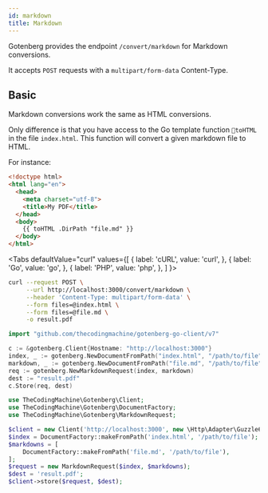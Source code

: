 ```yaml
---
id: markdown
title: Markdown
---
```



Gotenberg provides the endpoint `/convert/markdown` for Markdown conversions.

It accepts `POST` requests with a `multipart/form-data` Content-Type.

## Basic

Markdown conversions work the same as HTML conversions.

Only difference is that you have access to the Go template function `toHTML`
in the file `index.html`. This function will convert a given markdown file to HTML.

For instance:

```html
<!doctype html>
<html lang="en">
  <head>
    <meta charset="utf-8">
    <title>My PDF</title>
  </head>
  <body>
    {{ toHTML .DirPath "file.md" }}
  </body>
</html>
```

<Tabs
defaultValue="curl"
values={[
{ label: 'cURL', value: 'curl', },
{ label: 'Go', value: 'go', },
{ label: 'PHP', value: 'php', },
]
}>
<TabItem value="curl">

```bash
curl --request POST \
     --url http://localhost:3000/convert/markdown \
     --header 'Content-Type: multipart/form-data' \
     --form files=@index.html \
     --form files=@file.md \
     -o result.pdf
```

</TabItem>
<TabItem value="go">

```go
import "github.com/thecodingmachine/gotenberg-go-client/v7"

c := &gotenberg.Client{Hostname: "http://localhost:3000"}
index, _ := gotenberg.NewDocumentFromPath("index.html", "/path/to/file")
markdown, _ := gotenberg.NewDocumentFromPath("file.md", "/path/to/file")
req := gotenberg.NewMarkdownRequest(index, markdown)
dest := "result.pdf"
c.Store(req, dest)
```

</TabItem>
<TabItem value="php">

```php
use TheCodingMachine\Gotenberg\Client;
use TheCodingMachine\Gotenberg\DocumentFactory;
use TheCodingMachine\Gotenberg\MarkdownRequest;

$client = new Client('http://localhost:3000', new \Http\Adapter\Guzzle6\Client());
$index = DocumentFactory::makeFromPath('index.html', '/path/to/file');
$markdowns = [
    DocumentFactory::makeFromPath('file.md', '/path/to/file'),
];
$request = new MarkdownRequest($index, $markdowns);
$dest = 'result.pdf';
$client->store($request, $dest);
```

</TabItem>
</Tabs>
